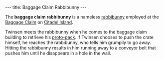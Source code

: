 ---
title: Baggage Claim Rabbibunny
---

{{twinsunica import}}{{Infobox Character
 |image=Baggageclaimrabbibunny.JPG
 |race=Rabbibunny
 |gender=Male
 |size=average
 |age=Adult
 |magical=no
 |lba1=
 |lba2=yes
 |alignment=
 |occupation=
 |requires=
 |amount=
 |fam1=
 |fam2=
 |planet=
 |island=
 |building=
}}

The '''baggage claim rabbibunny''' is a nameless [[rabbibunny]] employed at the [[Baggage Claim]] on [[Citadel Island]].

Twinsen meets the rabbibunny when he comes to the baggage claim building to retrieve his [[proto-pack]]. If Twinsen chooses to push the crate himself, he reaches the rabbibunny, who tells him grumpily to go away. Hitting the rabbibunny results in him running away to a conveyor belt that pushes him until he disappears in a hole in the wall.

<!-- remove these category links when they're all automated by categorizers...
[[Category: Citadel Island inhabitants]]
[[Category:Rabbibunnies]]
[[Category:Male characters]][[Category:Adult characters]]
[[Category:Citadel Island inhabitants]] -->